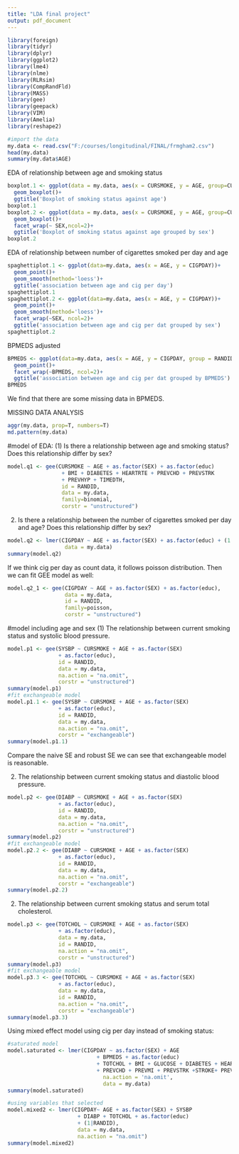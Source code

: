 ```yaml
---
title: "LDA final project"
output: pdf_document
---
```

```r
library(foreign)
library(tidyr)
library(dplyr)
library(ggplot2)
library(lme4)
library(nlme)
library(RLRsim)
library(CompRandFld)
library(MASS)
library(gee)
library(geepack)
library(VIM)
library(Amelia)
library(reshape2)

#import the data
my.data <- read.csv("F:/courses/longitudinal/FINAL/frmgham2.csv")
head(my.data)
summary(my.data$AGE)
```

EDA of relationship between age and smoking status
```r
boxplot.1 <- ggplot(data = my.data, aes(x = CURSMOKE, y = AGE, group=CURSMOKE))+
  geom_boxplot()+
  ggtitle('Boxplot of smoking status against age')
boxplot.1
boxplot.2 <- ggplot(data = my.data, aes(x = CURSMOKE, y = AGE, group=CURSMOKE))+
  geom_boxplot()+
  facet_wrap(~ SEX,ncol=2)+
  ggtitle('Boxplot of smoking status against age grouped by sex')
boxplot.2
```

EDA of relationship between number of cigarettes smoked per day and age
```r
spaghettiplot.1 <- ggplot(data=my.data, aes(x = AGE, y = CIGPDAY))+
  geom_point()+
  geom_smooth(method='loess')+
  ggtitle('association between age and cig per day')
spaghettiplot.1
spaghettiplot.2 <- ggplot(data=my.data, aes(x = AGE, y = CIGPDAY))+
  geom_point()+
  geom_smooth(method='loess')+
  facet_wrap(~SEX, ncol=2)+
  ggtitle('association between age and cig per dat grouped by sex')
spaghettiplot.2
```

BPMEDS adjusted
```r
BPMEDS <- ggplot(data=my.data, aes(x = AGE, y = CIGPDAY, group = RANDID))+
  geom_point()+
  facet_wrap(~BPMEDS, ncol=2)+
  ggtitle('association between age and cig per dat grouped by BPMEDS')
BPMEDS
```
We find that there are some missing data in BPMEDS.

MISSING DATA ANALYSIS
```r
aggr(my.data, prop=T, numbers=T)
md.pattern(my.data)
```

#model of EDA:
(1) Is there a relationship between age and smoking status? 
Does this relationship differ by sex?
```r
model.q1 <- gee(CURSMOKE ~ AGE + as.factor(SEX) + as.factor(educ) 
                 + BMI + DIABETES + HEARTRTE + PREVCHD + PREVSTRK 
                 + PREVHYP + TIMEDTH, 
                 id = RANDID,
                 data = my.data,
                 family=binomial, 
                 corstr = "unstructured")
```
(2) Is there a relationship between the number of cigarettes smoked per day and age? 
Does this relationship differ by sex?
```r
model.q2 <- lmer(CIGPDAY ~ AGE + as.factor(SEX) + as.factor(educ) + (1|RANDID),
                  data = my.data)
summary(model.q2)
```
If we think cig per day as count data, it follows poisson distribution.
Then we can fit GEE model as well:
```r
model.q2_1 <- gee(CIGPDAY ~ AGE + as.factor(SEX) + as.factor(educ),
                  data = my.data,
                  id = RANDID,
                  family=poisson,
                  corstr = "unstructured")
```

#model including age and sex
(1) The relationship between current smoking status and systolic blood pressure.
```r
model.p1 <- gee(SYSBP ~ CURSMOKE + AGE + as.factor(SEX) 
                + as.factor(educ), 
                id = RANDID, 
                data = my.data,
                na.action = "na.omit",
                corstr = "unstructured")
summary(model.p1)
#fit exchangeable model
model.p1.1 <- gee(SYSBP ~ CURSMOKE + AGE + as.factor(SEX) 
                + as.factor(educ), 
                id = RANDID, 
                data = my.data,
                na.action = "na.omit",
                corstr = "exchangeable")
summary(model.p1.1)
```
Compare the naive SE and robust SE we can see that exchangeable model is reasonable.


(2) The relationship between current smoking status and diastolic blood pressure. 
```r
model.p2 <- gee(DIABP ~ CURSMOKE + AGE + as.factor(SEX) 
                + as.factor(educ), 
                id = RANDID,
                data = my.data,
                na.action = "na.omit", 
                corstr = "unstructured")
summary(model.p2)
#fit exchangeable model
model.p2.2 <- gee(DIABP ~ CURSMOKE + AGE + as.factor(SEX) 
                + as.factor(educ), 
                id = RANDID,
                data = my.data,
                na.action = "na.omit", 
                corstr = "exchangeable")
summary(model.p2.2)
```
(2) The relationship between current smoking status and serum total cholesterol.
```r
model.p3 <- gee(TOTCHOL ~ CURSMOKE + AGE + as.factor(SEX) 
                + as.factor(educ),
                data = my.data,
                id = RANDID, 
                na.action = "na.omit", 
                corstr = "unstructured")
summary(model.p3)
#fit exchangeable model
model.p3.3 <- gee(TOTCHOL ~ CURSMOKE + AGE + as.factor(SEX) 
                + as.factor(educ),
                data = my.data,
                id = RANDID, 
                na.action = "na.omit", 
                corstr = "exchangeable")
summary(model.p3.3)
```

Using mixed effect model using cig per day instead of smoking status:
```r
#saturated model
model.saturated <- lmer(CIGPDAY ~ as.factor(SEX) + AGE 
                            + BPMEDS + as.factor(educ)
                            + TOTCHOL + BMI + GLUCOSE + DIABETES + HEARTRTE + PREVAP
                            + PREVCHD + PREVMI + PREVSTRK +STROKE+ PREVHYP + (1|RANDID),
                              na.action = 'na.omit',
                              data = my.data)
summary(model.saturated)
```

```r
#using variables that selected
model.mixed2 <- lmer(CIGPDAY~ AGE + as.factor(SEX) + SYSBP 
                      + DIABP + TOTCHOL + as.factor(educ) 
                      + (1|RANDID),
                      data = my.data,
                      na.action = "na.omit")
summary(model.mixed2)
```








